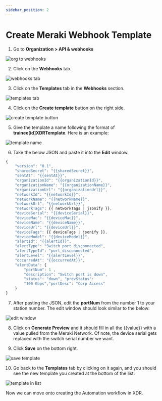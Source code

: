 ```yaml
---
sidebar_position: 2
---
```


# Create Meraki Webhook Template

1. Go to **Organization > API & webhooks**

![org to webhooks](./img/org-api-webhooks.png)

2. Click on the **Webhooks** tab.

![webhooks tab](./img/webhooks-tab.png)

3. Click on the **Templates** tab in the **Webhooks** section.

![templates tab](./img/template-tab.png)

4. Click on the **Create template** button on the right side.

![create template button](./img/create-template-button.png)

5. Give the template a name following the format of **trainee[id]XDRTemplate**. Here is an example:

![template name](./img/template-name.png)

6. Take the below JSON and paste it into the **Edit** window.

```javascript showLineNumbers
{
    "version": "0.1",
    "sharedSecret": "{{sharedSecret}}",
    "sentAt": "{{sentAt}}",
    "organizationId": "{{organizationId}}",
    "organizationName": "{{organizationName}}",
    "organizationUrl": "{{organizationUrl}}",
    "networkId": "{{networkId}}",
    "networkName": "{{networkName}}",
    "networkUrl": "{{networkUrl}}",
    "networkTags": {{ networkTags | jsonify }},
    "deviceSerial": "{{deviceSerial}}",
    "deviceMac": "{{deviceMac}}",
    "deviceName": "{{deviceName}}",
    "deviceUrl": "{{deviceUrl}}",
    "deviceTags": {{ deviceTags | jsonify }},
    "deviceModel": "{{deviceModel}}",
    "alertId": "{{alertId}}",
    "alertType": "Switch port disconnected",
    "alertTypeId": "port_disconnected",
    "alertLevel": "{{alertLevel}}",
    "occurredAt": "{{occurredAt}}",
    "alertData": {
        "portNum": 1 ,
        "description": "Switch port is down",
        "status": "down", "prevStatus":
        "100 Gbps","portDesc": "Corp Access"
    }
}
```

7. After pasting the JSON, edit the **portNum** from the number 1 to your station number. The edit window should look similar to the below:

![edit window](./img/edit-window.png)

8. Click on **Generate Preview** and it should fill in all the {{value}} with a value pulled from the Meraki Network. Of note, the device serial gets replaced with the switch serial number we want.

9. Click **Save** on the bottom right.

![save template](./img/template-save.png)

10. Go back to the **Templates** tab by clicking on it again, and you should see the new template you created at the bottom of the list:

![template in list](./img/template-in-list.png)

Now we can move onto creating the Automation workflow in XDR.
